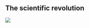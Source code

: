 ## The scientific revolution {#revolution}

:::{.centerpic}
<img style="max-width:100%" src="//cdn.thinglink.me/api/image/876914800347578369/1024/10/scaletowidth#tl-876914800347578369;1043138249'" class="alwaysThinglink" /><script async charset="utf-8" src="//cdn.thinglink.me/jse/embed.js"></script>
:::